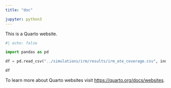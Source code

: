 ```yaml
---
title: "doc"

jupyter: python3
---
```


This is a Quarto website.

```python
#| echo: false

import pandas as pd

df = pd.read_csv("../simulations/irm/results/irm_ate_coverage.csv", index_col=None)

df
```

To learn more about Quarto websites visit <https://quarto.org/docs/websites>.
